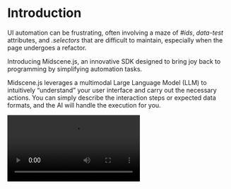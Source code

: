 # Introduction

UI automation can be frustrating, often involving a maze of *#ids*, *data-test* attributes, and *.selectors* that are difficult to maintain, especially when the page undergoes a refactor.

Introducing Midscene.js, an innovative SDK designed to bring joy back to programming by simplifying automation tasks.

Midscene.js leverages a multimodal Large Language Model (LLM) to intuitively “understand” your user interface and carry out the necessary actions. You can simply describe the interaction steps or expected data formats, and the AI will handle the execution for you.

<video src="/introduce/ai-todo.mp4" controls/>

## Features

### Interact, query and assert by natural language

Use `.aiAction` to perform a series of actions by describing the steps, `.aiQuery` to extract customized data from the UI, and `.aiAssert` to perform assertions on the page.

It is all based on natural language processing, bringing you a new experience in writing automation.

For example 

```typescript
// 👀 type keywords, perform a search
await ai('type "Headphones" in search box, hit Enter');

// 👀 find the items
const items = await aiQuery(
  "{itemTitle: string, price: Number}[], find item in list and corresponding price"
);

console.log("headphones in stock", items);
```

### Immediate Integration

Quickly integrate GPT-4o and web automation tools like Playwright or Puppeteer into your project with Midscene. 

You can setup your automation now with all your familiar tools. No custom training is need.

### Visualization Tool

With our visualization tool, you can easily debug the prompt and AI response. All intermediate data, such as queries, plans, and actions, can be visualized.

You may open the [Online Visualization Tool](/visualization/index.html) to see the showcase.

![](/visualizer.jpg)

## Flow Chart

Here is a flowchart that describes the core process of the interaction between Midscene and AI.

![](/flow.png)